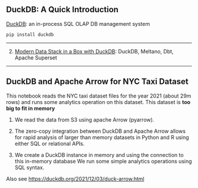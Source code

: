 ## DuckDB: A Quick Introduction

[DuckDB](https://duckdb.org/): an in-process SQL OLAP DB management system

``` .bash
pip install duckdb
```

---

2. [Modern Data Stack in a Box with DuckDB](https://duckdb.org/2022/10/12/modern-data-stack-in-a-box.html): DuckDB, Meltano, Dbt, Apache Superset

---

## DuckDB and Apache Arrow for NYC Taxi Dataset

This notebook reads the NYC taxi dataset files for the year 2021 (about 29m rows) and runs some analytics operation on this dataset. This dataset is **too big to fit in memory** 

1. We read the data from S3 using apache Arrow (pyarrow).

2. The zero-copy integration between DuckDB and Apache Arrow allows for rapid analysis of larger than memory datasets in Python and R using either SQL or relational APIs.

3. We create a DuckDB instance in memory and using the connection to this in-memory database We run some simple analytics operations using SQL syntax.

Also see [https://duckdb.org/2021/12/03/duck-arrow.html](https://duckdb.org/2021/12/03/duck-arrow.html)
